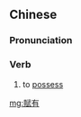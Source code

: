 {{also|赋有}}
==Chinese==
{{zh-forms|s=赋有}}

===Pronunciation===
{{zh-pron
|m=fùyǒu
|cat=v
}}

===Verb===
{{zh-verb}}

# to [[possess]]

[[mg:賦有]]